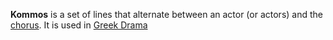 '''Kommos''' is a set of lines that alternate between an actor (or actors) and the [[chorus]].  It is used in [[Greek Drama]]
